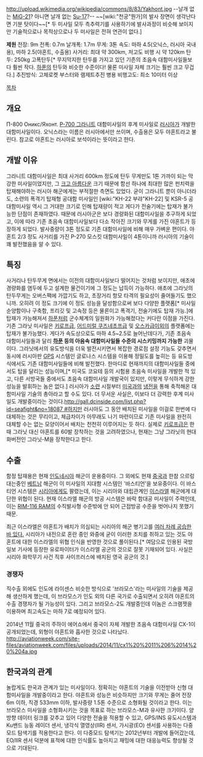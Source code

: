 http://upload.wikimedia.org/wikipedia/commons/8/83/Yakhont.jpg
--날개 없는 [[MiG-21]]? 아니면 날개 없는 [[Su-17]]?--
{{{#!html
<iframe width="420" height="315" src="http://www.youtube.com/embed/HNztSsjmLYU" frameborder="0" allowfullscreen></iframe>}}}
~~[wiki:"천궁"뭔가]의 발사 장면이 생각난다면 기분 탓이다~~[* 두 미사일 모두 측추력기를 사용하기에 발사과정이 비슷해 보이지만 기술적으로나 목적상으로나 두 미사일은 전혀 연관이 없다.]

'''제원''' 
전장: 9m
전폭: 0.7m
날개폭: 1.7m
무게: 3톤
속도: 마하 4.5(오닉스, 러시아 국내용), 마하 2.5(야혼트, 수출용)
사거리: 최대 약 300km, 저고도 비행 시 약 120km
탄두: 250kg 고폭탄두[* 무지막지한 탄두를 가지고 있던 기존의 초음속 대함미사일들보다 훨씬 작다. [[하푼]]의 탄두와 비슷한 수준이다! 물론 미사일 자체 크기는 훨씬 크고 무겁다.]
추진방식: 고체로켓 부스터와 램제트추진 병용
비행고도: 최소 10미터 이상

[[목차]]

== 개요 ==
П-800 Оникс/Яхонт. [[P-700 그라니트]] 대함미사일의 후계 미사일로 [[러시아]]가 개발한 대함미사일이다. 오닉스라는 이름은 러시아에서만 쓰이며, 수출용은 모두 야혼트라고 불린다. 참고로 야혼트는 러시아로 보석이라는 뜻이라고 한다.

== 개발 이유 ==
그라니트 대함미사일은 최대 사거리 600km 정도에 탄두 무게만도 1톤 가까이 되는 막강한 미사일이었지만, 그 [[크고 아름다운]] 크기 때문에 함선 하나에 최대한 많은 펀치력을 탑재해야하는 러시아 해군에게는 부적절한 측면도 있었다. 굳이 그라니트 뿐이 아니더라도, 소련의 폭격기 탑재형 공대함 미사일인 [wiki:"KH-22 부랴"KH-22] 및 KSR-5 공대함미사일 역시 그 거대한 크기로 인해 탑재량이 적고 게다가 전술기에는 탑재가 불가능한 단점이 존재하였다. 때문에 러시아군은 보다 경량화된 대함미사일을 추구하게 되었고, 이에 따라 기존 초음속 대함미사일보다 다소 작아진 크기와 무게를 가진 야혼트가 등장하게 되었다. 발사중량이 3톤 정도로 기존 대함미사일에 비해 매우 가벼운 편이다. 야혼트 2/3 정도 사거리를 가진 P-270 모스킷 대함미사일이 4톤이니까 러시아의 기술이 꽤 발전했음을 알 수 있다.

== 특징 ==
사거리나 탄두무게 면에서는 이전의 대함미사일보다 떨어지는 것처럼 보이지만, 애초에 경량화를 염두에 두고 설계한 물건이기에 그 정도는 납득이 가능하다. 애초에 그라닛의 탄두무게는 오버스팩에 가깝기도 하고, 초장거리 항모 타격의 필요성이 줄어들기도 했으니까. 오히려 이 정도 크기에 이 정도 성능을 달성함으로써 보다 다양한 플랫폼[* 미사일 순양함이나 구축함, 프리깃 및 고속정 등은 물론이고 폭격기, 전술기에도 탑재 가능.]에 탑재가 가능해져서 [[하푼]]처럼 군수체계의 일원화가 가능해졌다는 커다란 이점을 가진다. 기존 그라닛 미사일은 [[키로프급]], [[어드미럴 쿠즈네초프급]] 및 [[오스카급]]이외의 플랫폼에는 탑재가 불가능했다. 게다가 속도상으로도 마하 4.5~2.5로 늘어난데다가, 기존 초음속 대함미사일들과 달리 '''[[하푼]] 등의 아음속 대함미사일들 수준의 시스키밍까지 가능한''' 괴물이다. 그라닛에서의 유도방식을 더욱 발전시키면서 복잡한 경로점 설정 기능도 갖추면서 동시에 러시아판 [[GPS]] 시스템인 글로나스 시스템을 이용해 정밀도를 높히는 등 유도방식에서도 기존 대함미사일들에 비해 발전했다. 한마디로 현재까지의 대함미사일들 중에서도 탑을 달리는 성능이며,[* 미국도 코요테 등의 시험용 초음속 미사일을 개발한 적 있고, 다른 서방국들 중에서도 초음속 대함미사일 개발국이 있지만, 이렇게 무식하게 강한 성능을 발휘하는 놈은 없다.] 러시아가 [[소련]] 시절부터 [[미국]]과의 [[냉전]]을 통해 축적해온 대함미사일 기술의 총아라고 할 수도 있다. 더 무서운 사실은, 이보다 더 강력한 후계 미사일도 개발중이라는 것이다.[[http://gall.dcinside.com/list.php?id=seafight&no=18087 #]]하지만 러시아도 그 동안 배치된 미사일을 이걸로 한번에 다 대체하는 것은 무리이고, 체급차이가 아무래도 나기 마련이므로 기존 미사일을 완전히 대체할 수는 없는 모양이어서 배치는 천천히 이루어지는 듯 하다. 실제로 [[키로프급]]은 한때 그라닛 대신 야혼트를 60발 장착하는 것을 고려하였으나, 현재는 그냥 그라닛의 현대화버전인 그라닛-M을 장착한다고 한다.

== 수출 ==
함정 탑재용은 현재 [[인도네시아]] 해군이 운용중이다. 그 외에도 현재 [[중국]]과 한참 으르렁대는중인 [[베트남]] 해군이 이 미사일의 지대함 시스템인 '바스티언'을 보유중이다. 이 바스티언 시스템은 [[시리아]]에게도 팔렸는데, 이는 시리아와 대립관계인 [[이스라엘]] 해군에게 대단한 위협이 된다. 현재 이스라엘 해군의 방공 시스템은 바락 함대공 미사일이 주력인데, 이는 [[RIM-116 RAM]]의 수직발사형 수준밖에 안 되어 근접방공 수준을 벗어나지 못했기 때문. 

최근 이스라엘은 야혼트가 배치가 의심되는 시리아의 해군 병기고를 [http://kookbang.dema.mil.kr/kookbangWeb/view.do?bbs_id=BBSMSTR_000000000121&ntt_writ_date=20131108&parent_no=1 여러 차례 공습한 바 있다.] 시리아가 내전으로 혼란 중인 와중에 굳이 이러한 조치를 취하고 있는 것도 야혼트에 대한 이스라엘의 위협 인식을 반영한 것으로 풀이된다.[* 여담으로 인용된 국방일보 기사에 등장한 유로파이터가 이스라엘 공군의 것으로 잘못 기재되어 있다. 사실은 시리아 화학무기 사건 직후 사이프러스에 배치된 영국 공군의 것.]

=== 경쟁자 ===

직수출 외에도 인도에 라이센스 비슷한 방식으로 '브라모스'라는 미사일의 기술을 제공해 생산하게 했는데, 이 브라모스가 인도 외의 다른 국가로 수출되면서 오히려 야혼트의 수출 경쟁자가 될 가능성이 있다. 그리고 브라모스-2도 개발중인데 이놈은 스크램젯을 이용하며 최고속도는 마하 7로 예정되어 있다.

2014년 11월 중국의 주하이 에어쇼에서 중국이 자체 개발한 초음속 대함미사일 CX-1이 공개되었는데, 외형이 야혼트와 흡사한 것으로 나타났다.
http://aviationweek.com/site-files/aviationweek.com/files/uploads/2014/11/cx1%20%2011%206%2014%20%204a.jpg

== 한국과의 관계 ==
놀랍게도 한국과 관계가 있는 미사일이다. 정확히는 야혼트의 기술을 이전받아 신형 대함미사일을 개발중이라고 한다. 야혼트와 성능은 비슷하지만 크기와 무게는 줄어 전장 6m 이하, 직경 533mm 이하, 발사중량 1.5톤 수준으로 소형화될 것이라고 한다. 이는 브라모스 미사일을 소형화시키는 것을 목표로 하는 브라모스-M과 유사한 크기이다. 양방향 데이터 링크를 갖추고 있어 다양한 전술을 적용할 수 있고, GPS/INS 유도시스템과 Ku밴드 능동 레이더 센서, 냉각식 열영상(IIR) 센서, 가시광(EO) 센서를 사용하는 다중모드 탐색기를 적용한다고 한다. 이 다중모드 탐색기는 2012년부터 개발에 들어갔는데, EO/IIR 센서 덕분에 표적에 대한 인식률도 높아지고 재밍에 대한 대응능력도 향상될 것으로 기대된다.
